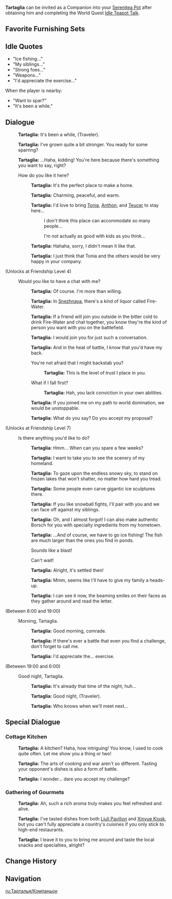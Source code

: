 {{CharacterTabs}}
{{Furnishing Infobox
|title          = Tartaglia
|id             = 368121
|image          = Character Tartaglia Thumb.png
|category       = Companion
|subcategory    = Companion
|rarity         = 5
|adeptal_energy = 300
|load           = 1200
|description    = Character In-Residence
}}
'''Tartaglia''' can be invited as a Companion into your [[Serenitea Pot]] after obtaining him and completing the World Quest [[Idle Teapot Talk]].

==Favorite Furnishing Sets==
{{HousingCompanion|favorite}}
{{Companion Favor Table}}

==Idle Quotes==
*"Ice fishing..."
*"My siblings..."
*"Strong foes..."
*"Weapons..."
*"I'd appreciate the exercise..."
When the player is nearby:
*"Want to spar?"
*"It's been a while."

==Dialogue==
{{Dialogue start}}
:{{A|vo tartaglia mimitomo hello 01.ogg}} '''Tartaglia:''' It's been a while, (Traveler).
:{{A|vo tartaglia mimitomo hello 02.ogg}} '''Tartaglia:''' I've grown quite a bit stronger. You ready for some sparring?
:{{A|vo tartaglia mimitomo hello 03.ogg}} '''Tartaglia:''' ...Haha, kidding! You're here because there's something you want to say, right?
:{{DIcon}} How do you like it here?
::{{A|vo tartaglia mimitomo friendship1 01.ogg}} '''Tartaglia:''' It's the perfect place to make a home.
::{{A|vo tartaglia mimitomo friendship1 02.ogg}} '''Tartaglia:''' Charming, peaceful, and warm.
::{{A|vo tartaglia mimitomo friendship1 03.ogg}} '''Tartaglia:''' I'd love to bring [[Tonia]], [[Anthon]], and [[Teucer]] to stay here...
:::{{DIcon}} I don't think this place can accommodate so many people...
:::{{DIcon}} I'm not actually as good with kids as you think...
::{{A|vo tartaglia mimitomo friendship1 04.ogg}} '''Tartaglia:''' Hahaha, sorry, I didn't mean it like that.
::{{A|vo tartaglia mimitomo friendship1 05.ogg}} '''Tartaglia:''' I just think that Tonia and the others would be very happy in your company.
;(Unlocks at Friendship Level 4)
:{{DIcon}} Would you like to have a chat with me?
::{{A|vo tartaglia mimitomo friendship2 01.ogg}} '''Tartaglia:''' Of course. I'm more than willing.
::{{A|vo tartaglia mimitomo friendship2 02.ogg}} '''Tartaglia:''' In [[Snezhnaya]], there's a kind of liquor called Fire-Water.
::{{A|vo tartaglia mimitomo friendship2 03.ogg}} '''Tartaglia:''' If a friend will join you outside in the bitter cold to drink Fire-Water and chat together, you know they're the kind of person you want with you on the battlefield.
::{{A|vo tartaglia mimitomo friendship2 04.ogg}} '''Tartaglia:''' I would join you for just such a conversation.
::{{A|vo tartaglia mimitomo friendship2 05.ogg}} '''Tartaglia:''' And in the heat of battle, I know that you'd have my back.
::{{DIcon}} You're not afraid that I might backstab you?
:::{{A|vo tartaglia mimitomo friendship2 06a.ogg}} '''Tartaglia:''' This is the level of trust I place in you.
::{{DIcon}} What if I fall first?
:::{{A|vo tartaglia mimitomo friendship2 06b.ogg}} '''Tartaglia:''' Hah, you lack conviction in your own abilities.
::{{A|vo tartaglia mimitomo friendship2 07.ogg}} '''Tartaglia:''' If you joined me on my path to world domination, we would be unstoppable.
::{{A|vo tartaglia mimitomo friendship2 08.ogg}} '''Tartaglia:''' What do you say? Do you accept my proposal?
;(Unlocks at Friendship Level 7)
:{{DIcon}} Is there anything you'd like to do?
::{{A|vo tartaglia mimitomo friendship3 01.ogg}} '''Tartaglia:''' Hmm... When can you spare a few weeks?
::{{A|vo tartaglia mimitomo friendship3 02.ogg}} '''Tartaglia:''' I want to take you to see the scenery of my homeland.
::{{A|vo tartaglia mimitomo friendship3 03.ogg}} '''Tartaglia:''' To gaze upon the endless snowy sky, to stand on frozen lakes that won't shatter, no matter how hard you tread.
::{{A|vo tartaglia mimitomo friendship3 04.ogg}} '''Tartaglia:''' Some people even carve gigantic ice sculptures there.
::{{A|vo tartaglia mimitomo friendship3 05.ogg}} '''Tartaglia:''' If you like snowball fights, I'll pair with you and we can face off against my siblings.
::{{A|vo tartaglia mimitomo friendship3 06.ogg}} '''Tartaglia:''' Oh, and I almost forgot! I can also make authentic Borsch for you with specialty ingredients from my hometown.
::{{A|vo tartaglia mimitomo friendship3 07.ogg}} '''Tartaglia:''' ...And of course, we have to go ice fishing! The fish are much larger than the ones you find in ponds.
::{{DIcon}} Sounds like a blast!
::{{DIcon}} Can't wait!
::{{A|vo tartaglia mimitomo friendship3 08.ogg}} '''Tartaglia:''' Alright, it's settled then!
::{{A|vo tartaglia mimitomo friendship3 09.ogg}} '''Tartaglia:''' Mmm, seems like I'll have to give my family a heads-up.
::{{A|vo tartaglia mimitomo friendship3 10.ogg}} '''Tartaglia:''' I can see it now, the beaming smiles on their faces as they gather around and read the letter.
;<nowiki>(Between 6:00 and 19:00)</nowiki>
:{{DIcon}} Morning, Tartaglia.
::{{A|vo tartaglia mimitomo morning 01.ogg}} '''Tartaglia:''' Good morning, comrade.
::{{A|vo tartaglia mimitomo morning 02.ogg}} '''Tartaglia:''' If there's ever a battle that even you find a challenge, don't forget to call me.
::{{A|vo tartaglia mimitomo morning 03.ogg}} '''Tartaglia:''' I'd appreciate the... exercise.
;<nowiki>(Between 19:00 and 6:00)</nowiki>
:{{DIcon}} Good night, Tartaglia.
::{{A|vo tartaglia mimitomo night 01.ogg}} '''Tartaglia:''' It's already that time of the night, huh...
::{{A|vo tartaglia mimitomo night 02.ogg}} '''Tartaglia:''' Good night, (Traveler).
::{{A|vo tartaglia mimitomo night 03.ogg}} '''Tartaglia:''' Who knows when we'll meet next...
{{Dialogue end}}

==Special Dialogue==
{{HousingCompanion|special}}

===Cottage Kitchen===
{{Dialogue start}}
:{{A|vo mimitomo ly tartaglia kitchen 01.ogg}} '''Tartaglia:''' A kitchen? Haha, how intriguing! You know, I used to cook quite often. Let me show you a thing or two!
:{{A|vo mimitomo ly tartaglia kitchen 02.ogg}} '''Tartaglia:''' The arts of cooking and war aren't so different. Tasting your opponent's dishes is also a form of battle.
:{{A|vo mimitomo ly tartaglia kitchen 03.ogg}} '''Tartaglia:''' I wonder... dare you accept my challenge?
{{Dialogue end}}

===Gathering of Gourmets===
{{Dialogue start}}
:{{A|vo mimitomo ly tartaglia restaurant 01.ogg}} '''Tartaglia:''' Ah, such a rich aroma truly makes you feel refreshed and alive.
: {{A|vo mimitomo ly tartaglia restaurant 02.ogg}} '''Tartaglia:''' I've tasted dishes from both [[Liuli Pavilion]] and [[Xinyue Kiosk]], but you can't fully appreciate a country's cuisines if you only stick to high-end restaurants.
:{{A|vo mimitomo ly tartaglia restaurant 03.ogg}} '''Tartaglia:''' I leave it to you to bring me around and taste the local snacks and specialties, alright?
{{Dialogue end}}

==Change History==
{{Change History|1.6}}

==Navigation==
{{Furnishing Navbox/Living|Companion}}

[[ru:Тарталья/Компаньон]]